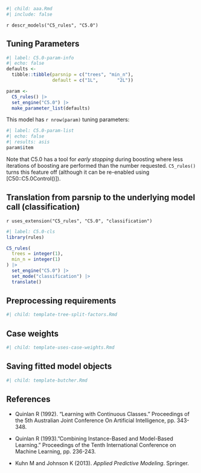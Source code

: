 ```r
#| child: aaa.Rmd
#| include: false
```

`r descr_models("C5_rules", "C5.0")`

## Tuning Parameters

```r
#| label: C5.0-param-info
#| echo: false
defaults <- 
  tibble::tibble(parsnip = c("trees", "min_n"),
                 default = c("1L",       "2L"))

param <-
  C5_rules() |> 
  set_engine("C5.0") |> 
  make_parameter_list(defaults)
```

This model has `r nrow(param)` tuning parameters:

```r
#| label: C5.0-param-list
#| echo: false
#| results: asis
param$item
```

Note that C5.0 has a tool for _early stopping_ during boosting where less iterations of boosting are performed than the number requested. `C5_rules()` turns this feature off (although it can be re-enabled using [C50::C5.0Control()]).

## Translation from parsnip to the underlying model call  (classification)

`r uses_extension("C5_rules", "C5.0", "classification")`

```r
#| label: C5.0-cls
library(rules)

C5_rules(
  trees = integer(1),
  min_n = integer(1)
) |>
  set_engine("C5.0") |>
  set_mode("classification") |>
  translate()
```

## Preprocessing requirements

```r
#| child: template-tree-split-factors.Rmd
```

## Case weights

```r
#| child: template-uses-case-weights.Rmd
```

## Saving fitted model objects

```r
#| child: template-butcher.Rmd
```


## References

 - Quinlan R (1992). "Learning with Continuous Classes." Proceedings of the 5th Australian Joint Conference On Artificial Intelligence, pp. 343-348.

 - Quinlan R (1993)."Combining Instance-Based and Model-Based Learning." Proceedings of the Tenth International Conference on Machine Learning, pp. 236-243.

 - Kuhn M and Johnson K (2013). _Applied Predictive Modeling_. Springer.
